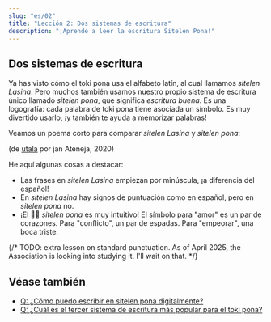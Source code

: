 ```yaml
---
slug: "es/02"
title: "Lección 2: Dos sistemas de escritura"
description: "¡Aprende a leer la escritura Sitelen Pona!"
---
```



## Dos sistemas de escritura

Ya has visto cómo el toki pona usa el alfabeto latín, al cual llamamos _sitelen Lasina_. Pero muchos también usamos nuestro propio sistema de escritura único llamado _sitelen pona_, que significa _escritura buena_. Es una logografía: cada palabra de toki pona tiene asociada un símbolo. Es muy divertido usarlo, ¡y también te ayuda a memorizar palabras!

Veamos un poema corto para comparar _sitelen Lasina_ y _sitelen pona_:

<Tabbed id="1">
  <Row sl="sina olin e utala." m="Amas el conflicto." />
  <Row sl="taso sina sona ala:" m="Pero no entiendes" />
  <Row sl="utala li ike e sina." m="que el conflicto te empeora." />
</Tabbed>

(de [utala](https://utala.pona.la/toki-musi-lili/#utala) por jan Ateneja, 2020)  

He aquí algunas cosas a destacar:

- Las frases en _sitelen Lasina_ empiezan por minúscula, ¡a diferencia del español!
- En _sitelen Lasina_ hay signos de puntuación como en español, pero en _sitelen pona_ no.
- ¡El 󱥠󱥔 _sitelen pona_ es muy intuitivo! El símbolo para "amor" es un par de corazones. Para "conflicto", un par de espadas. Para "empeorar", una boca triste.

{/* TODO: extra lesson on standard punctuation. As of April 2025, the Association is looking into studying it. I'll wait on that. */}

## Véase también
* [Q: ¿Cómo puedo escribir en sitelen pona digitalmente?](/es/fonts//)
* [Q: ¿Cuál es el tercer sistema de escritura más popular para el toki pona?](/es/sitelen-sitelen//)
